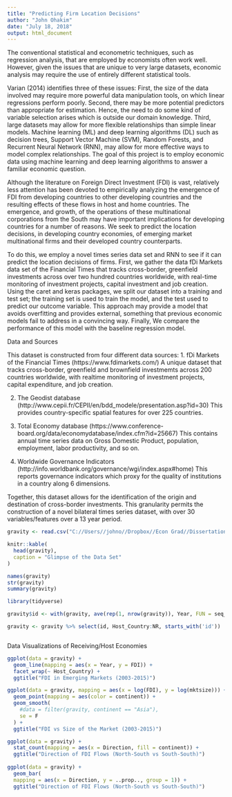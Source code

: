 ```yaml
---
title: "Predicting Firm Location Decisions"
author: "John Ohakim"
date: "July 18, 2018"
output: html_document
---
```


 The conventional statistical and econometric techniques, such as regression analysis, that are employed by economists often work well. However, given the issues that are unique to very large datasets, economic analysis may require the use of entirely different statistical tools. 

  Varian (2014) identifies three of these issues: First, the size of the data involved may require more powerful data manipulation tools, on which linear regressions perform poorly. Second, there may be more potential predictors than appropriate for estimation. Hence, the need to do some kind of variable selection arises which is outside our domain knowledge. Third, large datasets may allow for more flexible relationships than simple linear models. Machine learning (ML) and deep learning algorithms (DL) such as decision trees, Support Vector Machine (SVM), Random Forests, and Recurrent Neural Network (RNN), may allow for more effective ways to model complex relationships. The goal of this project is to employ economic data using machine learning and deep learning algorithms to answer a familiar economic question. 

  Although the literature on Foreign Direct Investment (FDI) is vast, relatively less attention has been devoted to empirically analyzing the emergence of FDI from developing countries to other developing countries and the resulting effects of these flows in host and home countries. The emergence, and growth, of the operations of these multinational corporations from the South may have important implications for developing countries for a number of reasons. We seek to predict the location decisions, in developing country economies, of emerging market multinational firms and their developed country counterparts. 

  To do this, we employ a novel times series data set and RNN to see if it can predict the location decisions of firms. First, we gather the data fDi Markets data set of the Financial Times that tracks cross-border, greenfield investments across over two hundred countries worldwide, with real-time monitoring of investment projects, capital investment and job creation. Using the caret and keras packages, we split our dataset into a training and test set; the training set is used to train the model, and the test used to predict our outcome variable. This approach may provide a model that avoids overfitting and provides external, something that previous economic models fail to address in a convincing way. Finally, We compare the performance of this model with the baseline regression model.
  
  Data and Sources
  
  This dataset is constructed from four different data sources:
1. fDi Markets of the Financial Times (https://www.fdimarkets.com/)
A unique dataset that tracks cross-border, greenfield and brownfield investmemts across 200 countries worldwide, with realtime monitoring of investment projects, capital expenditure, and job creation.

2. The Geodist database (http://www.cepii.fr/CEPII/en/bdd_modele/presentation.asp?id=30)
This provides country-specific spatial features for over 225 countries.

3. Total Economy database (https://www.conference-board.org/data/economydatabase/index.cfm?id=25667)
This contains annual time series data on Gross Domestic Product, population, employment, labor productivity, and so on. 

4. Worldwide Governance Indicators (http://info.worldbank.org/governance/wgi/index.aspx#home)
This reports governance indicators which proxy for the quality of institutions in a country along 6 dimensions. 

  Together, this dataset allows for the identification of the origin and destination of cross-border investments. This granularity permits the construction of a novel bilateral times series dataset, with over 30 variables/features over a 13 year period. 
  
  
```r
gravity <- read.csv("C://Users//johno//Dropbox//Econ Grad//Dissertation//Proposal//South-South//Paper_2//Data//Gravity.csv")

knitr::kable(
  head(gravity),
  caption = "Glimpse of the Data Set"
)

names(gravity)
str(gravity)
summary(gravity)

library(tidyverse)

gravity$id <- with(gravity, ave(rep(1, nrow(gravity)), Year, FUN = seq_along))

gravity <- gravity %>% select(id, Host_Country:NR, starts_with('id'))



```



Data Visualizations of Receiving/Host Economies

```r

ggplot(data = gravity) +
  geom_line(mapping = aes(x = Year, y = FDI)) +
  facet_wrap(~ Host_Country) +
  ggtitle("FDI in Emerging Markets (2003-2015)")

ggplot(data = gravity, mapping = aes(x = log(FDI), y = log(mktsize))) +
  geom_point(mapping = aes(color = continent)) +
  geom_smooth(
    #data = filter(gravity, continent == "Asia"),
    se = F
  ) +
  ggtitle("FDI vs Size of the Market (2003-2015)")

ggplot(data = gravity) +
  stat_count(mapping = aes(x = Direction, fill = continent)) +
  ggtitle("Direction of FDI Flows (North-South vs South-South)")
  
ggplot(data = gravity) +
  geom_bar(
  mapping = aes(x = Direction, y = ..prop.., group = 1)) +
  ggtitle("Direction of FDI Flows (North-South vs South-South)")

```
